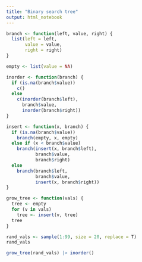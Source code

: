 ```yaml
---
title: "Binary search tree"
output: html_notebook
---
```


```r
branch <- function(left, value, right) {
  list(left = left,
       value = value,
       right = right)
}

empty <- list(value = NA)
```

```r
inorder <- function(branch) {
  if (is.na(branch$value))
    c()
  else
    c(inorder(branch$left),
      branch$value,
      inorder(branch$right))
}
```


```r
insert <- function(x, branch) {
  if (is.na(branch$value))
    branch(empty, x, empty)
  else if (x < branch$value)
    branch(insert(x, branch$left),
           branch$value,
           branch$right)
  else
    branch(branch$left,
           branch$value,
           insert(x, branch$right))
}
```

```r
grow_tree <- function(vals) {
  tree <- empty
  for (v in vals)
    tree <- insert(v, tree)
  tree
}
```

```r
rand_vals <- sample(1:99, size = 20, replace = T)
rand_vals
```

```r
grow_tree(rand_vals) |> inorder()
```



